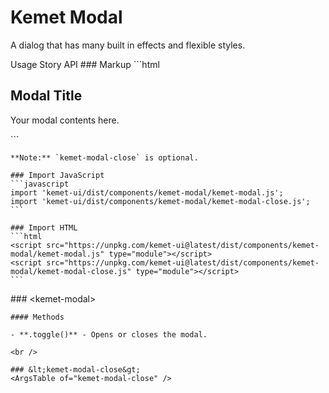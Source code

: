 
<Meta of={ModalStories} />

# Kemet Modal

A dialog that has many built in effects and flexible styles.

<kemet-tabs panel-effect="stacked" divider>
  <kemet-tab slot="tab">Usage</kemet-tab>
  <kemet-tab slot="tab">Story</kemet-tab>
  <kemet-tab slot="tab">API</kemet-tab>
  <kemet-tab-panel slot="panel">
    ### Markup
    ```html
    <kemet-modal>
      <kemet-modal-close tabindex="0" role="button" aria-label="Close Button">
        <kemet-icon icon="x-circle-fill" size="24"></kemet-icon>
      </kemet-modal-close>
      <h2>Modal Title</h2>
      <p>Your modal contents here.<p>
    </kemet-modal>
    ```

    **Note:** `kemet-modal-close` is optional.

    ### Import JavaScript
    ```javascript
    import 'kemet-ui/dist/components/kemet-modal/kemet-modal.js';
    import 'kemet-ui/dist/components/kemet-modal/kemet-modal-close.js';
    ```

    ### Import HTML
    ```html
    <script src="https://unpkg.com/kemet-ui@latest/dist/components/kemet-modal/kemet-modal.js" type="module"></script>
    <script src="https://unpkg.com/kemet-ui@latest/dist/components/kemet-modal/kemet-modal-close.js" type="module"></script>
    ```
  </kemet-tab-panel>
  <kemet-tab-panel slot="panel">
    <Canvas of={ModalStories.Standard}  />
    <ArgsTable story={PRIMARY_STORY} />
  </kemet-tab-panel>
  <kemet-tab-panel slot="panel">
    ### &lt;kemet-modal&gt;
    <ArgsTable of="kemet-modal" />

    #### Methods

    - **.toggle()** - Opens or closes the modal.

    <br />

    ### &lt;kemet-modal-close&gt;
    <ArgsTable of="kemet-modal-close" />
  </kemet-tab-panel>
</kemet-tabs>
